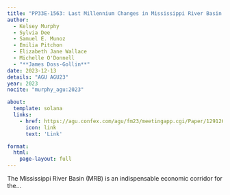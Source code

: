 ```yaml
---
title: "PP33E-1563: Last Millennium Changes in Mississippi River Basin Hydrology Driven by the Bermuda High and Great Plains Low Level Jet"
author:
  - Kelsey Murphy
  - Sylvia Dee
  - Samuel E. Munoz
  - Emilia Pitchon
  - Elizabeth Jane Wallace
  - Michelle O'Donnell
  - "**James Doss-Gollin**"
date: 2023-12-13
details: "AGU AGU23"
year: 2023
nocite: "murphy_agu:2023"

about:
  template: solana
  links:
    - href: https://agu.confex.com/agu/fm23/meetingapp.cgi/Paper/1291268
      icon: link
      text: 'Link'

format:
  html:
    page-layout: full
---
```


The Mississippi River Basin (MRB) is an indispensable economic corridor for the...

:::{#bibliography}
:::